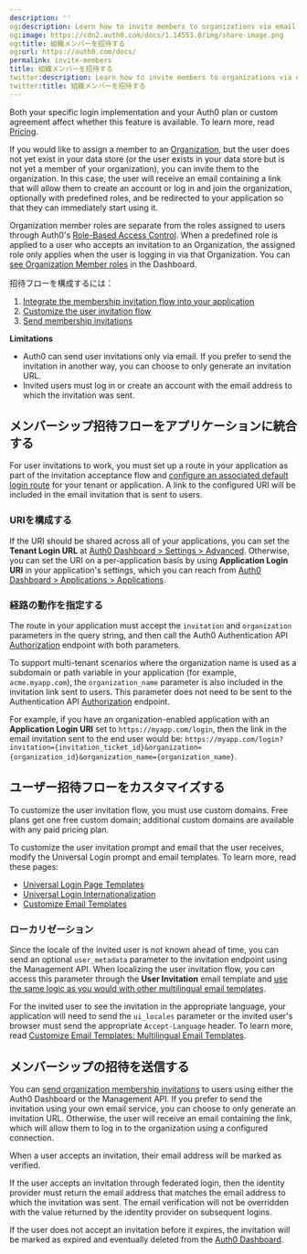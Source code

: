 ```yaml
---
description: ''
og:description: Learn how to invite members to organizations via email.
og:image: https://cdn2.auth0.com/docs/1.14553.0/img/share-image.png
og:title: 組織メンバーを招待する
og:url: https://auth0.com/docs/
permalink: invite-members
title: 組織メンバーを招待する
twitter:description: Learn how to invite members to organizations via email.
twitter:title: 組織メンバーを招待する
---
```


<Card title="Availability varies by Auth0 plan">

Both your specific login implementation and your Auth0 plan or custom agreement affect whether this feature is available. To learn more, read [Pricing](https://auth0.com/pricing).

</Card>

If you would like to assign a member to an [Organization](/docs/manage-users/organizations/organizations-overview), but the user does not yet exist in your data store (or the user exists in your data store but is not yet a member of your organization), you can invite them to the organization. In this case, the user will receive an email containing a link that will allow them to create an account or log in and join the organization, optionally with predefined roles, and be redirected to your application so that they can immediately start using it.

<Warning>

Organization member roles are separate from the roles assigned to users through Auth0's [Role-Based Access Control](/docs/manage-users/access-control/rbac). When a predefined role is applied to a user who accepts an invitation to an Organization, the assigned role only applies when the user is logging in via that Organization. You can [see Organization Member roles](/docs/manage-users/organizations/configure-organizations/retrieve-member-roles) in the Dashboard.

</Warning>

招待フローを構成するには：

1. [Integrate the membership invitation flow into your application](#integrate-the-membership-invitation-flow-into-your-application)
2. [Customize the user invitation flow](#customize-the-user-invitation-flow)
3. [Send membership invitations](#send-membership-invitations)

<Callout icon="file-lines" color="#0EA5E9" iconType="regular">

**Limitations**

* Auth0 can send user invitations only via email. If you prefer to send the invitation in another way, you can choose to only generate an invitation URL.
* Invited users must log in or create an account with the email address to which the invitation was sent.

</Callout>

## メンバーシップ招待フローをアプリケーションに統合する

For user invitations to work, you must set up a route in your application as part of the invitation acceptance flow and [configure an associated default login route](/docs/authenticate/login/auth0-universal-login/configure-default-login-routes) for your tenant or application. A link to the configured URI will be included in the email invitation that is sent to users.

### URIを構成する

If the URI should be shared across all of your applications, you can set the **Tenant Login URL** at [Auth0 Dashboard > Settings > Advanced](https://manage.auth0.com/#/tenant/advanced). Otherwise, you can set the URI on a per-application basis by using **Application Login URI** in your application's settings, which you can reach from [Auth0 Dashboard > Applications > Applications](https://manage.auth0.com/#/applications).

### 経路の動作を指定する

The route in your application must accept the `invitation` and `organization` parameters in the query string, and then call the Auth0 Authentication API [Authorization](https://auth0.com/docs/api/authentication#authorize-application) endpoint with both parameters.

<Callout icon="file-lines" color="#0EA5E9" iconType="regular">

To support multi-tenant scenarios where the organization name is used as a subdomain or path variable in your application (for example, `acme.myapp.com`), the `organization_name` parameter is also included in the invitation link sent to users. This parameter does not need to be sent to the Authentication API [Authorization](https://auth0.com/docs/api/authentication#authorize-application) endpoint.

</Callout>

For example, if you have an organization-enabled application with an **Application Login URI** set to `https://myapp.com/login`, then the link in the email invitation sent to the end user would be: `https://myapp.com/login?invitation={invitation_ticket_id}&organization={organization_id}&organization_name={organization_name}`.

## ユーザー招待フローをカスタマイズする

<Callout icon="file-lines" color="#0EA5E9" iconType="regular">

To customize the user invitation flow, you must use custom domains. Free plans get one free custom domain; additional custom domains are available with any paid pricing plan.

</Callout>

To customize the user invitation prompt and email that the user receives, modify the <Tooltip tip="Universal Login: Your application redirects to Universal Login, hosted on Auth0's Authorization Server, to verify a user's identity." cta="View Glossary" href="/docs/glossary?term=Universal+Login">Universal Login</Tooltip> prompt and email templates. To learn more, read these pages:

* [Universal Login Page Templates](/docs/customize/login-pages/universal-login/customize-templates)
* [Universal Login Internationalization](/docs/customize/internationalization-and-localization/universal-login-internationalization)
* [Customize Email Templates](/docs/customize/email/email-templates)

### ローカリゼーション

Since the locale of the invited user is not known ahead of time, you can send an optional `user_metadata` parameter to the invitation endpoint using the <Tooltip tip="Management API: A product to allow customers to perform administrative tasks." cta="View Glossary" href="/docs/glossary?term=Management+API">Management API</Tooltip>. When localizing the user invitation flow, you can access this parameter through the **User Invitation** email template and [use the same logic as you would with other multilingual email templates](/docs/customize/email/email-templates).

For the invited user to see the invitation in the appropriate language, your application will need to send the `ui_locales` parameter or the invited user's browser must send the appropriate `Accept-Language` header. To learn more, read [Customize Email Templates: Multilingual Email Templates](/docs/customize/email/email-templates).

## メンバーシップの招待を送信する

You can [send organization membership invitations](/docs/manage-users/organizations/configure-organizations/send-membership-invitations) to users using either the <Tooltip tip="Auth0 Dashboard: Auth0's main product to configure your services." cta="View Glossary" href="/docs/glossary?term=Auth0+Dashboard">Auth0 Dashboard</Tooltip> or the Management API. If you prefer to send the invitation using your own email service, you can choose to only generate an invitation URL. Otherwise, the user will receive an email containing the link, which will allow them to log in to the organization using a configured connection.

<Callout icon="file-lines" color="#0EA5E9" iconType="regular">

When a user accepts an invitation, their email address will be marked as verified.

If the user accepts an invitation through federated login, then the identity provider must return the email address that matches the email address to which the invitation was sent. The email verification will not be overridden with the value returned by the identity provider on subsequent logins.

If the user does not accept an invitation before it expires, the invitation will be marked as expired and eventually deleted from the [Auth0 Dashboard](/docs/get-started/auth0-overview/dashboard).

</Callout>